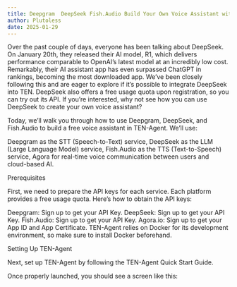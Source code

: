 ```yaml
---
title: Deepgram  DeepSeek Fish.Audio Build Your Own Voice Assistant with TEN-Agent
author: Plutoless
date: 2025-01-29
---
```


Over the past couple of days, everyone has been talking about DeepSeek. On January 20th, they released their AI model, R1, which delivers performance comparable to OpenAI’s latest model at an incredibly low cost. Remarkably, their AI assistant app has even surpassed ChatGPT in rankings, becoming the most downloaded app. We’ve been closely following this and are eager to explore if it’s possible to integrate DeepSeek into TEN. DeepSeek also offers a free usage quota upon registration, so you can try out its API. If you’re interested, why not see how you can use DeepSeek to create your own voice assistant?

Today, we’ll walk you through how to use Deepgram, DeepSeek, and Fish.Audio to build a free voice assistant in TEN-Agent. We’ll use:

Deepgram as the STT (Speech-to-Text) service,
DeepSeek as the LLM (Large Language Model) service,
Fish.Audio as the TTS (Text-to-Speech) service,
Agora for real-time voice communication between users and cloud-based AI.

Prerequisites

First, we need to prepare the API keys for each service. Each platform provides a free usage quota. Here’s how to obtain the API keys:

Deepgram: Sign up to get your API Key.
DeepSeek: Sign up to get your API Key.
Fish.Audio: Sign up to get your API Key.
Agora.io: Sign up to get your App ID and App Certificate.
TEN-Agent relies on Docker for its development environment, so make sure to install Docker beforehand.

Setting Up TEN-Agent

Next, set up TEN-Agent by following the TEN-Agent Quick Start Guide.

Once properly launched, you should see a screen like this:


